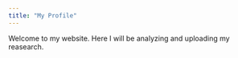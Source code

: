 ```yaml
---
title: "My Profile"
---
```



Welcome to my website. Here I will be analyzing and uploading my reasearch.